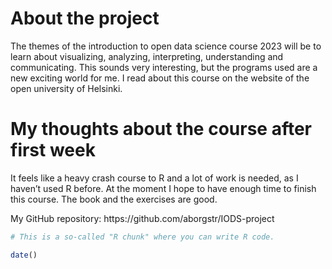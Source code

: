 
# About the project

The themes of the introduction to open data science course 2023 will be to learn about visualizing, analyzing, interpreting, understanding and communicating. This sounds very interesting, but the programs used are a new exciting world for me. I read about this course on the website of the open university of Helsinki. 

# My thoughts about the course after first week

It feels like a heavy crash course to R and a lot of work is needed, as I haven't used R before. At the moment I hope to have enough time to finish this course. The book and the exercises are good.

My GitHub repository: https://github.com/aborgstr/IODS-project

```r
# This is a so-called "R chunk" where you can write R code.

date()

```


